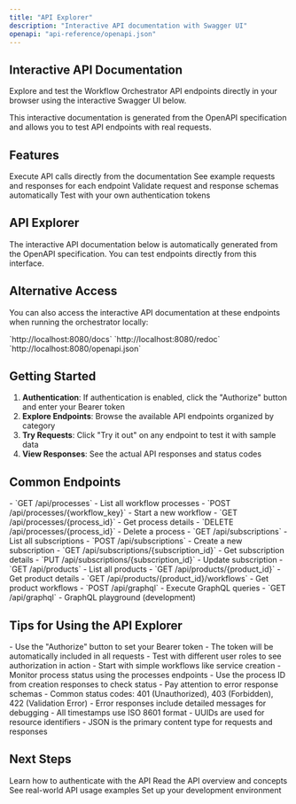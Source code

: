 ```yaml
---
title: "API Explorer"
description: "Interactive API documentation with Swagger UI"
openapi: "api-reference/openapi.json"
---
```


## Interactive API Documentation

Explore and test the Workflow Orchestrator API endpoints directly in your browser using the interactive Swagger UI below.

<Note>
This interactive documentation is generated from the OpenAPI specification and allows you to test API endpoints with real requests.
</Note>

## Features

<CardGroup cols={2}>
  <Card title="Try It Out" icon="play">
    Execute API calls directly from the documentation
  </Card>
  <Card title="Request Examples" icon="code">
    See example requests and responses for each endpoint
  </Card>
  <Card title="Schema Validation" icon="shield">
    Validate request and response schemas automatically
  </Card>
  <Card title="Authentication" icon="key">
    Test with your own authentication tokens
  </Card>
</CardGroup>

## API Explorer

<Note>
The interactive API documentation below is automatically generated from the OpenAPI specification. You can test endpoints directly from this interface.
</Note>

<OpenApi />

## Alternative Access

You can also access the interactive API documentation at these endpoints when running the orchestrator locally:

<CardGroup cols={3}>
  <Card title="Swagger UI" icon="code">
    `http://localhost:8080/docs`
  </Card>
  <Card title="ReDoc" icon="book">
    `http://localhost:8080/redoc`
  </Card>
  <Card title="OpenAPI JSON" icon="file">
    `http://localhost:8080/openapi.json`
  </Card>
</CardGroup>

## Getting Started

1. **Authentication**: If authentication is enabled, click the "Authorize" button and enter your Bearer token
2. **Explore Endpoints**: Browse the available API endpoints organized by category
3. **Try Requests**: Click "Try it out" on any endpoint to test it with sample data
4. **View Responses**: See the actual API responses and status codes

## Common Endpoints

<AccordionGroup>
  <Accordion title="Processes">
    - `GET /api/processes` - List all workflow processes
    - `POST /api/processes/{workflow_key}` - Start a new workflow
    - `GET /api/processes/{process_id}` - Get process details
    - `DELETE /api/processes/{process_id}` - Delete a process
  </Accordion>

  <Accordion title="Subscriptions">
    - `GET /api/subscriptions` - List all subscriptions
    - `POST /api/subscriptions` - Create a new subscription
    - `GET /api/subscriptions/{subscription_id}` - Get subscription details
    - `PUT /api/subscriptions/{subscription_id}` - Update subscription
  </Accordion>

  <Accordion title="Products">
    - `GET /api/products` - List all products
    - `GET /api/products/{product_id}` - Get product details
    - `GET /api/products/{product_id}/workflows` - Get product workflows
  </Accordion>

  <Accordion title="GraphQL">
    - `POST /api/graphql` - Execute GraphQL queries
    - `GET /api/graphql` - GraphQL playground (development)
  </Accordion>
</AccordionGroup>

## Tips for Using the API Explorer

<AccordionGroup>
  <Accordion title="Authentication">
    - Use the "Authorize" button to set your Bearer token
    - The token will be automatically included in all requests
    - Test with different user roles to see authorization in action
  </Accordion>

  <Accordion title="Testing Workflows">
    - Start with simple workflows like service creation
    - Monitor process status using the processes endpoints
    - Use the process ID from creation responses to check status
  </Accordion>

  <Accordion title="Error Handling">
    - Pay attention to error response schemas
    - Common status codes: 401 (Unauthorized), 403 (Forbidden), 422 (Validation Error)
    - Error responses include detailed messages for debugging
  </Accordion>

  <Accordion title="Data Formats">
    - All timestamps use ISO 8601 format
    - UUIDs are used for resource identifiers
    - JSON is the primary content type for requests and responses
  </Accordion>
</AccordionGroup>

## Next Steps

<CardGroup cols={2}>
  <Card
    title="Authentication Guide"
    icon="key"
    href="/api-reference/authentication"
  >
    Learn how to authenticate with the API
  </Card>
  <Card
    title="API Introduction"
    icon="book"
    href="/api-reference/introduction"
  >
    Read the API overview and concepts
  </Card>
  <Card
    title="Workflow Examples"
    icon="workflow"
    href="/examples/overview"
  >
    See real-world API usage examples
  </Card>
  <Card
    title="Getting Started"
    icon="rocket"
    href="/getting-started/setup"
  >
    Set up your development environment
  </Card>
</CardGroup>
